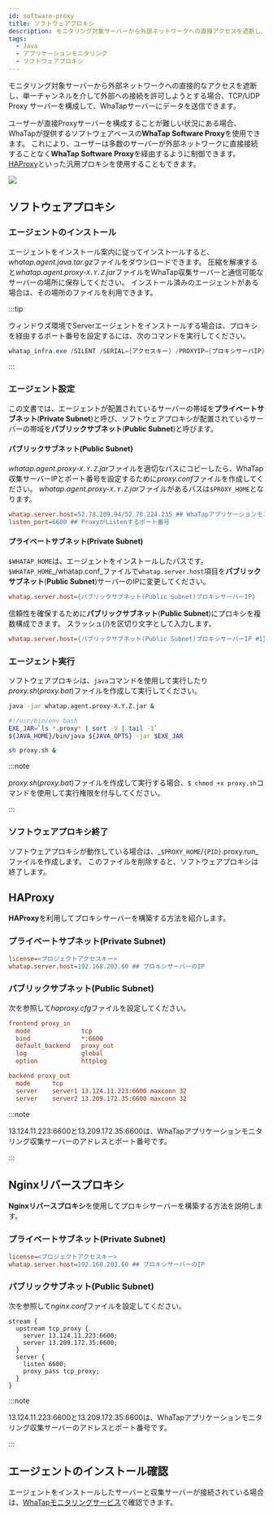 ```yaml
---
id: software-proxy
title: ソフトウェアプロキシ
description: モニタリング対象サーバーから外部ネットワークへの直接アクセスを遮断し、単一チャンネルを介して外部接続を許可することができます。
tags:
  - Java
  - アプリケーションモニタリング
  - ソフトウェアプロキシ
---
```


モニタリング対象サーバーから外部ネットワークへの直接的なアクセスを遮断し、単一チャンネルを介して外部への接続を許可しようとする場合、TCP/UDP Proxy サーバーを構成して、WhaTapサーバーにデータを送信できます。

ユーザーが直接Proxyサーバーを構成することが難しい状況にある場合、WhaTapが提供するソフトウェアベースの**WhaTap Software Proxy**を使用できます。 
これにより、ユーザーは多数のサーバーが外部ネットワークに直接接続することなく**WhaTap Software Proxy**を経由するように制御できます。 [HAProxy](https://www.haproxy.org)といった汎用プロキシを使用することもできます。

![](/img/software-proxy.png)

## ソフトウェアプロキシ

### エージェントのインストール

エージェントをインストール案内に従ってインストールすると、*whatap.agent.java.tar.gz*ファイルをダウンロードできます。 圧縮を解凍すると*whatap.agent.proxy-`X.Y.Z`.jar*ファイルをWhaTap収集サーバーと通信可能なサーバーの場所に保存してください。 インストール済みのエージェントがある場合は、その場所のファイルを利用できます。

:::tip

ウィンドウズ環境でServerエージェントをインストールする場合は、プロキシを経由するポート番号を設定するには、次のコマンドを実行してください。

```powershell
whatap_infra.exe /SILENT /SERIAL={アクセスキー} /PROXYIP={プロキシサーバIP} /PROXYPORT=6600
```

:::

### エージェント設定

この文書では、エージェントが配置されているサーバーの帯域を**プライベートサブネット**(**Private Subnet**)と呼び、ソフトウェアプロキシが配置されているサーバーの帯域を**パブリックサブネット**(**Public Subnet**)と呼びます。

#### パブリックサブネット(Public Subnet)

*whatap.agent.proxy-`X.Y.Z`.jar*ファイルを適切なパスにコピーしたら、WhaTap収集サーバーIPとポート番号を設定するために*proxy.conf*ファイルを作成してください。 *whatap.agent.proxy-`X.Y.Z`.jar*ファイルがあるパスは`$PROXY_HOME`となります。

```ini title='$PROXY_HOME/proxy.conf'
whatap.server.host=52.78.209.94/52.78.224.235 ## WhaTapアプリケーションモニタリング収集サーバーアドレス
listen_port=6600 ## ProxyがListenするポート番号
```

#### プライベートサブネット(Private Subnet)

`$WHATAP_HOME`は、エージェントをインストールしたパスです。 `$WHATAP_HOME`_/whatap.conf_ファイルで`whatap.server.host`項目を**パブリックサブネット**(**Public Subnet**)サーバーのIPに変更してください。

```ini title='$WHATAP_HOME/whatap.conf'
whatap.server.host={パブリックサブネット(Public Subnet)プロキシサーバーIP}
```

信頼性を確保するために**パブリックサブネット**(**Public Subnet**)にプロキシを複数構成できます。 スラッシュ(/)を区切り文字として入力します。

```ini title='$WHATAP_HOME/whatap.conf'
whatap.server.host={パブリックサブネット(Public Subnet)プロキシサーバーIP #1}/{パブリックサブネット(Public Subnet)プロキシサーバーIP #2} 
```

### エージェント実行

ソフトウェアプロキシは、`java`コマンドを使用して実行したり*proxy.sh*(*proxy.bat*)ファイルを作成して実行してください。

```bash title='java command'
java -jar whatap.agent.proxy-X.Y.Z.jar &
```

```bash title='proxy.sh (Windows: proxy.bat)'
#!/usr/bin/env bash 
EXE_JAR=`ls *.proxy* | sort -V | tail -1` 
${JAVA_HOME}/bin/java ${JAVA_OPTS} -jar $EXE_JAR
```

```bash
sh proxy.sh &
```

:::note

*proxy.sh*(*proxy.bat*)ファイルを作成して実行する場合、`$ chmod +x proxy.sh`コマンドを使用して実行権限を付与してください。

:::

### ソフトウェアプロキシ終了

ソフトウェアプロキシが動作している場合は、_`$PROXY_HOME`/`{PID}`.proxy.run_ファイルを作成します。 このファイルを削除すると、ソフトウェアプロキシは終了します。

## HAProxy

**HAProxy**を利用してプロキシサーバーを構築する方法を紹介します。

### プライベートサブネット(Private Subnet)

```ini title='$WHATAP_HOME/whatap.conf'
license=<プロジェクトアクセスキー>
whatap.server.host=192.168.203.60 ## プロキシサーバーのIP
```

### パブリックサブネット(Public Subnet)

次を参照して*haproxy.cfg*ファイルを設定してください。

```ini title='/etc/haproxy/haproxy.cfg'
frontend proxy_in
  mode              tcp
  bind              *:6600
  default_backend   proxy_out
  log               global
  option            httplog

backend proxy_out
  mode      tcp
  server    server1 13.124.11.223:6600 maxconn 32 
  server    server2 13.209.172.35:6600 maxconn 32
```

:::note

13.124.11.223:6600と13.209.172.35:6600は、WhaTapアプリケーションモニタリング収集サーバーのアドレスとポート番号です。

:::

## Nginxリバースプロキシ

**Nginxリバースプロキシ**を使用してプロキシサーバーを構築する方法を説明します。

### プライベートサブネット(Private Subnet)

```ini title='$WHATAP_HOME/whatap.conf'
license=<プロジェクトアクセスキー>
whatap.server.host=192.168.203.60 ## プロキシサーバーのIP
```

### パブリックサブネット(Public Subnet)

次を参照して*nginx.conf*ファイルを設定してください。

```apacheconf title='/etc/nginx/nginx.conf'
stream {
  upstream tcp_proxy {
    server 13.124.11.223:6600;
    server 13.209.172.35:6600;
  }
  server {
    listen 6600;
    proxy_pass tcp_proxy;
  }
}
```

:::note

13.124.11.223:6600と13.209.172.35:6600は、WhaTapアプリケーションモニタリング収集サーバーのアドレスとポート番号です。

:::

## エージェントのインストール確認

エージェントをインストールしたサーバーと収集サーバーが接続されている場合は、[WhaTapモニタリングサービス](https://service.whatap.io)で確認できます。
